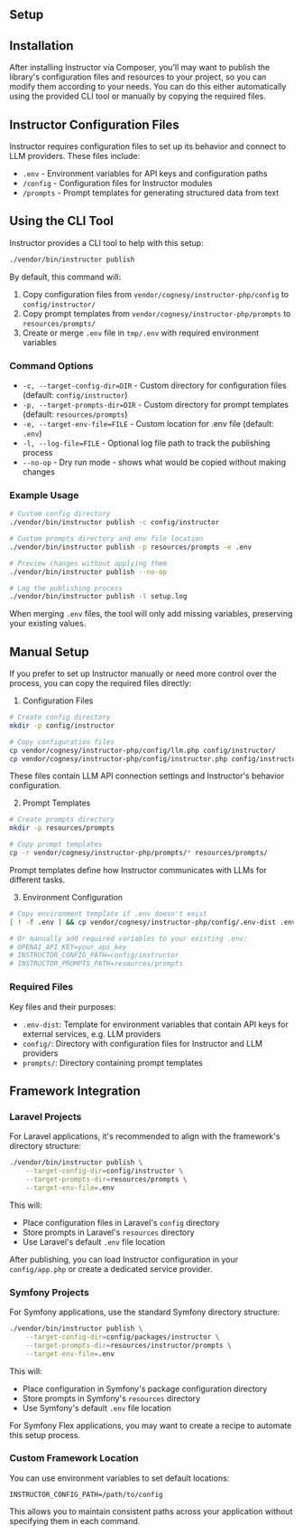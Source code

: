 ## Setup

## Installation

After installing Instructor via Composer, you'll may want to publish the library's configuration files
and resources to your project, so you can modify them according to your needs. You can do this either
automatically using the provided CLI tool or manually by copying the required files.

## Instructor Configuration Files

Instructor requires configuration files to set up its behavior and connect to LLM providers. These files
include:
- `.env` - Environment variables for API keys and configuration paths
- `/config` - Configuration files for Instructor modules
- `/prompts` - Prompt templates for generating structured data from text

## Using the CLI Tool

Instructor provides a CLI tool to help with this setup:

```bash
./vendor/bin/instructor publish
```

By default, this command will:
1. Copy configuration files from `vendor/cognesy/instructor-php/config` to `config/instructor/`
2. Copy prompt templates from `vendor/cognesy/instructor-php/prompts` to `resources/prompts/`
3. Create or merge `.env` file in `tmp/.env` with required environment variables

### Command Options

- `-c, --target-config-dir=DIR` - Custom directory for configuration files (default: `config/instructor`)
- `-p, --target-prompts-dir=DIR` - Custom directory for prompt templates (default: `resources/prompts`)
- `-e, --target-env-file=FILE` - Custom location for .env file (default: `.env`)
- `-l, --log-file=FILE` - Optional log file path to track the publishing process
- `--no-op` - Dry run mode - shows what would be copied without making changes

### Example Usage

```bash
# Custom config directory
./vendor/bin/instructor publish -c config/instructor

# Custom prompts directory and env file location
./vendor/bin/instructor publish -p resources/prompts -e .env

# Preview changes without applying them
./vendor/bin/instructor publish --no-op

# Log the publishing process
./vendor/bin/instructor publish -l setup.log
```

When merging `.env` files, the tool will only add missing variables, preserving your existing values.

## Manual Setup

If you prefer to set up Instructor manually or need more control over the process, you can copy the required files directly:

1. Configuration Files
```bash
# Create config directory
mkdir -p config/instructor

# Copy configuration files
cp vendor/cognesy/instructor-php/config/llm.php config/instructor/
cp vendor/cognesy/instructor-php/config/instructor.php config/instructor/
   ```
These files contain LLM API connection settings and Instructor's behavior configuration.

2. Prompt Templates
```bash
# Create prompts directory
mkdir -p resources/prompts

# Copy prompt templates
cp -r vendor/cognesy/instructor-php/prompts/* resources/prompts/
   ```
Prompt templates define how Instructor communicates with LLMs for different tasks.

3. Environment Configuration
```bash
# Copy environment template if .env doesn't exist
[ ! -f .env ] && cp vendor/cognesy/instructor-php/config/.env-dist .env

# Or manually add required variables to your existing .env:
# OPENAI_API_KEY=your_api_key
# INSTRUCTOR_CONFIG_PATH=config/instructor
# INSTRUCTOR_PROMPTS_PATH=resources/prompts
   ```

### Required Files

Key files and their purposes:
- `.env-dist`: Template for environment variables that contain API keys for external services, e.g. LLM providers
- `config/`: Directory with configuration files for Instructor and LLM providers
- `prompts/`: Directory containing prompt templates



## Framework Integration

### Laravel Projects
For Laravel applications, it's recommended to align with the framework's directory structure:

```bash
./vendor/bin/instructor publish \
    --target-config-dir=config/instructor \
    --target-prompts-dir=resources/prompts \
    --target-env-file=.env
```

This will:
- Place configuration files in Laravel's `config` directory
- Store prompts in Laravel's `resources` directory
- Use Laravel's default `.env` file location

After publishing, you can load Instructor configuration in your `config/app.php` or create a dedicated service provider.


### Symfony Projects
For Symfony applications, use the standard Symfony directory structure:

```bash
./vendor/bin/instructor publish \
    --target-config-dir=config/packages/instructor \
    --target-prompts-dir=resources/instructor/prompts \
    --target-env-file=.env
```

This will:
- Place configuration in Symfony's package configuration directory
- Store prompts in Symfony's `resources` directory
- Use Symfony's default `.env` file location

For Symfony Flex applications, you may want to create a recipe to automate this setup process.


### Custom Framework Location

You can use environment variables to set default locations:
```
INSTRUCTOR_CONFIG_PATH=/path/to/config
```

This allows you to maintain consistent paths across your application without specifying them in each command.
